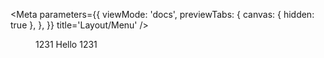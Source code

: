 
<Meta
  parameters={{
    viewMode: 'docs',
    previewTabs: {
      canvas: { hidden: true },
    },
  }}
  title='Layout/Menu'
/>

<Canvas>
  <Story name='base'>
    <Menu>
      <MenuHeader title={'123'}>1231</MenuHeader>
      <MenuBody title={'45645456'}>
        <MenuDivider />
        <MenuLink to={'/'}>Hello</MenuLink>
      </MenuBody>
      <MenuFooter title={'123'}>1231</MenuFooter>
    </Menu>
  </Story>
</Canvas>

